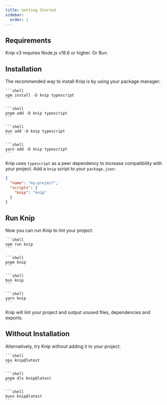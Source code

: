 ```yaml
---
title: Getting Started
sidebar:
  order: 1
---
```



## Requirements

Knip v3 requires Node.js v18.6 or higher. Or Bun.

## Installation

The recommended way to install Knip is by using your package manager:

<Tabs>
  <TabItem label="npm">

    ```shell
    npm install -D knip typescript
    ```

  </TabItem>
  <TabItem label="pnpm">

    ```shell
    pnpm add -D knip typescript
    ```

  </TabItem>
  <TabItem label="bun">

    ```shell
    bun add -D knip typescript
    ```

  </TabItem>
  <TabItem label="yarn">

    ```shell
    yarn add -D knip typescript
    ```

  </TabItem>
</Tabs>

Knip uses `typescript` as a peer dependency to increase compatibility with your
project. Add a `knip` script to your `package.json`:

```json title="package.json"
{
  "name": "my-project",
  "scripts": {
    "knip": "knip"
  }
}
```

## Run Knip

Now you can run Knip to lint your project:

<Tabs>
  <TabItem label="npm">

    ```shell
    npm run knip
    ```

  </TabItem>
  <TabItem label="pnpm">

    ```shell
    pnpm knip
    ```

  </TabItem>
  <TabItem label="bun">

    ```shell
    bun knip
    ```

  </TabItem>
  <TabItem label="yarn">

    ```shell
    yarn knip
    ```

  </TabItem>
</Tabs>

Knip will lint your project and output unused files, dependencies and exports.

## Without Installation

Alternatively, try Knip without adding it to your project:

<Tabs>
  <TabItem label="npm">

    ```shell
    npx knip@latest
    ```

  </TabItem>
  <TabItem label="pnpm">

    ```shell
    pnpm dlx knip@latest
    ```

  </TabItem>
  <TabItem label="bun">

    ```shell
    bunx knip@latest
    ```

  </TabItem>
</Tabs>

